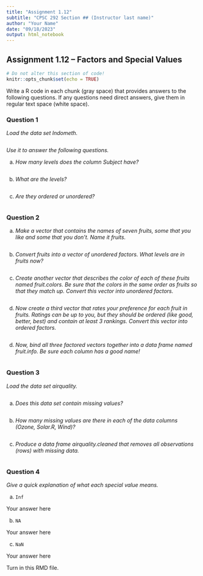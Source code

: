 ```yaml
---
title: "Assignment 1.12"
subtitle: "CPSC 292 Section ## (Instructor last name)"
author: "Your Name"
date: "09/18/2023"
output: html_notebook
---
```


## Assignment 1.12 -- Factors and Special Values

```r
# Do not alter this section of code!
knitr::opts_chunk$set(echo = TRUE)
```

Write a R code in each chunk (gray space) that provides answers to the following questions. If any questions need direct answers, give them in regular text space (white space).

### Question 1

*Load the data set Indometh.*

```r

```

*Use it to answer the following questions.*

  a. *How many levels does the column Subject have?*

```r

```
  
  b. *What are the levels?* 
  
```r

```
  
  c. *Are they ordered or unordered?*
  
```r

```

### Question 2

  a. *Make a vector that contains the names of seven fruits, some that you like and some that you don’t. Name it fruits.*

```r

```

  b. *Convert fruits into a vector of unordered factors. What levels are in fruits now?*
  
```r

```

  c. *Create another vector that describes the color of each of these fruits named fruit.colors. Be sure that the colors in the same order as fruits so that they match up. Convert this vector into unordered factors.*
  
```r

```

  d. *Now create a third vector that rates your preference for each fruit in fruits. Ratings can be up to you, but they should be ordered (like good, better, best) and contain at least 3 rankings. Convert this vector into ordered factors.*
  
```r

```

  d. *Now, bind all three factored vectors together into a data frame named fruit.info. Be sure each column has a good name!*
  
```r

```

### Question 3

*Load the data set airquality.*

```r

```

  a. *Does this data set contain missing values?*
  
```r

```
  
  b. *How many missing values are there in each of the data columns (Ozone, Solar.R, Wind)?*
  
```r

```
  
  c. *Produce a data frame airquality.cleaned that removes all observations (rows) with missing data.*
  
```r

```

### Question 4

*Give a quick explanation of what each special value means.*

  a. `Inf`
  
  Your answer here
  
  b. `NA`
  
  Your answer here
  
  c. `NaN`
  
  Your answer here
  

Turn in this RMD file.